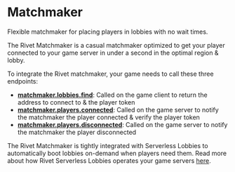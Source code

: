 
<HeroPattern />

# Matchmaker

<Summary>Flexible matchmaker for placing players in lobbies with no wait times.</Summary>

The Rivet Matchmaker is a casual matchmaker optimized to get your player connected to your game server in under a second in the optimal region & lobby.

To integrate the Rivet matchmaker, your game needs to call these three endpoints:

- **[matchmaker.lobbies.find](/docs/matchmaker/api/post-lobbies-find)**: Called on the game client to return the address to connect to & the player token
- **[matchmaker.players.connected](/docs/matchmaker/api/post-players-connected)**: Called on the game server to notify the matchmaker the player connected & verify the player token
- **[matchmaker.players.disconnected](/docs/matchmaker/api/post-players-disconnected)**: Called on the game server to notify the matchmaker the player disconnected

The Rivet Matchmaker is tightly integrated with Serverless Lobbies to automatically boot lobbies on-demand when players need them. Read more about how Rivet Serverless Lobbies operates your game servers [here](/docs/serverless-lobbies/index).

<ResourceGroup>
  <Resource
    title='How the matchmaker chooses lobbies'
    icon={faMagnifyingGlass}
    href='/docs/matchmaker/concepts/finding-lobby'
  />
  <Resource title='Lobby environment variables' icon={faList} href='/docs/matchmaker/concepts/lobby-env' />
  <Resource title='matchmaker.lobbies.find' icon={faCode} href='/docs/matchmaker/api/post-lobbies-find' />
  <Resource
    title='matchmaker.players.connected'
    icon={faCode}
    href='/docs/matchmaker/api/post-players-connected'
  />
  <Resource
    title='matchmaker.players.disconnected'
    icon={faCode}
    href='/docs/matchmaker/api/post-players-disconnected'
  />
  <Resource title='matchmaker.lobbies.ready' icon={faCode} href='/docs/matchmaker/api/post-lobbies-ready' />
</ResourceGroup>
